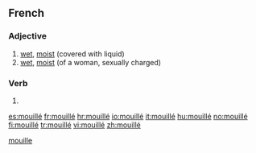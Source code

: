 ==French==

===Adjective===
{{fr-adj}}

# [[wet]], [[moist]] (covered with liquid)
# [[wet]], [[moist]] (of a woman, sexually charged)

===Verb===
{{infl|fr|past participle}}

# {{past participle of|mouiller|lang=French}}

[[Category:English words spelled with diacritics|mouille]]

[[es:mouillé]]
[[fr:mouillé]]
[[hr:mouillé]]
[[io:mouillé]]
[[it:mouillé]]
[[hu:mouillé]]
[[no:mouillé]]
[[fi:mouillé]]
[[tr:mouillé]]
[[vi:mouillé]]
[[zh:mouillé]]